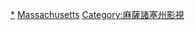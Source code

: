 {{USANav|背景電影|plain=yes}}

[[Category:麻薩諸塞州背景作品|*]]
[[Category:美國各州背景電影|Massachusetts]]
[[Category:麻薩諸塞州影視|Category:麻薩諸塞州影視]]